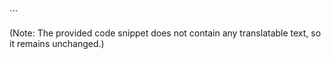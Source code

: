 
<Swagger url='/swagger/app.json' />
``` 

(Note: The provided code snippet does not contain any translatable text, so it remains unchanged.)

